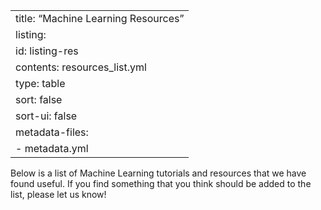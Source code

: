 
---
title: "Machine Learning Resources"
listing: 
  id: listing-res
  contents: resources_list.yml
  type: table
  sort: false
  sort-ui: false
metadata-files: 
  - metadata.yml
---

Below is a list of Machine Learning tutorials and resources that we have found useful. If you find something that you think should be added to the list, please let us know!


::: {#listing-res}
:::
